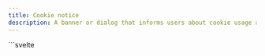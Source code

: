 ```yaml
---
title: Cookie notice
description: A banner or dialog that informs users about cookie usage and collects consent in compliance with privacy regulations.
---
```


<Tabs>
  <TabItem label="Preview">
    <CookieNoticePreview client:load />
  </TabItem>
  <TabItem label="Usage">
    ```svelte
    <script lang="ts">
        import { Button, Drawer } from "@dxdns/feflow"
        import { onMount } from "svelte"

        let isOpen = $state(false)

        function handleOpen() {
            isOpen = !isOpen
        }

        function handleClose() {
            isOpen = false
        }

        onMount(() => {
            isOpen = true
        })
    </script>

    <Button onclick={handleOpen}>Open</Button>

    <Drawer
        withOverlay={false}
        {isOpen}
        position="bottom"
        {handleClose}
        style="padding: 0;"
    >
        {#snippet header()}
            <strong>🍪 We use cookies</strong>
        {/snippet}
        <p>
            We use cookies to enhance your experience. By continuing to visit this site
            you agree to our use of cookies.
        </p>
        <div
            style="display: flex; justify-content: flex-end; gap: 0.5rem; align-items: baseline;"
        >
            <Button variant="outlined" onclick={handleClose}>Decline</Button>
            <Button>Accept</Button>
        </div>
    </Drawer>
    ```
  </TabItem>
</Tabs>